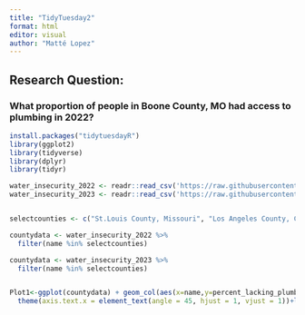 ```yaml
---
title: "TidyTuesday2"
format: html
editor: visual
author: "Matté Lopez"
---
```


## Research Question:
### What proportion of people in Boone County, MO had access to plumbing in 2022?

```r
install.packages("tidytuesdayR")
library(ggplot2)
library(tidyverse)
library(dplyr)
library(tidyr)
```

```r
water_insecurity_2022 <- readr::read_csv('https://raw.githubusercontent.com/rfordatascience/tidytuesday/main/data/2025/2025-01-28/water_insecurity_2022.csv')
water_insecurity_2023 <- readr::read_csv('https://raw.githubusercontent.com/rfordatascience/tidytuesday/main/data/2025/2025-01-28/water_insecurity_2023.csv')


selectcounties <- c("St.Louis County, Missouri", "Los Angeles County, California", "Dallas County, Texas", "Broward County, Texas","Fairfax County, Virginia","Honolulu County, Hawaii", "Philadelphia County, Pennsylvania", "New York County, New York")

countydata <- water_insecurity_2022 %>%
  filter(name %in% selectcounties)

countydata <- water_insecurity_2023 %>%
  filter(name %in% selectcounties)


Plot1<-ggplot(countydata) + geom_col(aes(x=name,y=percent_lacking_plumbing))+ 
  theme(axis.text.x = element_text(angle = 45, hjust = 1, vjust = 1))+labs(y="Percent Lacking Plumbing",x="Cities)


```

